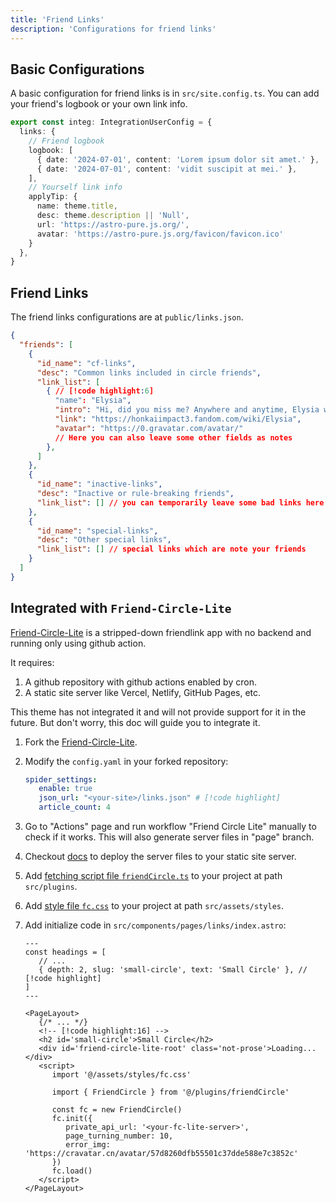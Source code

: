 ---
title: 'Friend Links'
description: 'Configurations for friend links'
---


## Basic Configurations

A basic configuration for friend links is in `src/site.config.ts`. You can add your friend's logbook or your own link info.

```ts title="src/site.config.ts"
export const integ: IntegrationUserConfig = {
  links: {
    // Friend logbook
    logbook: [
      { date: '2024-07-01', content: 'Lorem ipsum dolor sit amet.' },
      { date: '2024-07-01', content: 'vidit suscipit at mei.' },
    ],
    // Yourself link info
    applyTip: {
      name: theme.title,
      desc: theme.description || 'Null',
      url: 'https://astro-pure.js.org/',
      avatar: 'https://astro-pure.js.org/favicon/favicon.ico'
    }
  },
}
```

## Friend Links

The friend links configurations are at `public/links.json`.

```json title="public/links.json"
{
  "friends": [
    {
      "id_name": "cf-links",
      "desc": "Common links included in circle friends",
      "link_list": [
        { // [!code highlight:6]
          "name": "Elysia",
          "intro": "Hi, did you miss me? Anywhere and anytime, Elysia will return all your expectations.",
          "link": "https://honkaiimpact3.fandom.com/wiki/Elysia",
          "avatar": "https://0.gravatar.com/avatar/"
          // Here you can also leave some other fields as notes
        },
      ]
    },
    {
      "id_name": "inactive-links",
      "desc": "Inactive or rule-breaking friends",
      "link_list": [] // you can temporarily leave some bad links here
    },
    {
      "id_name": "special-links",
      "desc": "Other special links",
      "link_list": [] // special links which are note your friends
    }
  ]
}
```

## Integrated with `Friend-Circle-Lite`

[Friend-Circle-Lite](https://github.com/willow-god/Friend-Circle-Lite) is a stripped-down friendlink app with no backend and running only using github action.

It requires:

1. A github repository with github actions enabled by cron.
2. A static site server like Vercel, Netlify, GitHub Pages, etc.

This theme has not integrated it and will not provide support for it in the future. But don't worry, this doc will guide you to integrate it.

<Steps>

1. Fork the [Friend-Circle-Lite](https://github.com/cworld1/friend-circle-lite).
2. Modify the `config.yaml` in your forked repository:

   ```yaml title="config.yaml"
   spider_settings:
      enable: true
      json_url: "<your-site>/links.json" # [!code highlight]
      article_count: 4
   ```

3. Go to "Actions" page and run workflow "Friend Circle Lite" manually to check if it works. This will also generate server files in "page" branch.

4. Checkout [docs](https://github.com/willow-god/Friend-Circle-Lite?tab=readme-ov-file#%E9%83%A8%E7%BD%B2%E9%9D%99%E6%80%81%E7%BD%91%E7%AB%99) to deploy the server files to your static site server.

5. Add [fetching script file `friendCircle.ts`](https://gist.github.com/cworld1/cf0dc6daa89264e6d745d3e68ef8c01c) to your project at path `src/plugins`.

6. Add [style file `fc.css`](https://gist.github.com/cworld1/cf0dc6daa89264e6d745d3e68ef8c01c?permalink_comment_id=5311916#gistcomment-5311916) to your project at path `src/assets/styles`.

7. Add initialize code in `src/components/pages/links/index.astro`:

   ```astro title="src/components/pages/links/index.astro"
   ---
   const headings = [
      // ...
      { depth: 2, slug: 'small-circle', text: 'Small Circle' }, // [!code highlight]
   ]
   ---

   <PageLayout>
      {/* ... */}
      <!-- [!code highlight:16] -->
      <h2 id='small-circle'>Small Circle</h2>
      <div id='friend-circle-lite-root' class='not-prose'>Loading...</div>
      <script>
         import '@/assets/styles/fc.css'

         import { FriendCircle } from '@/plugins/friendCircle'

         const fc = new FriendCircle()
         fc.init({
            private_api_url: '<your-fc-lite-server>',
            page_turning_number: 10,
            error_img: 'https://cravatar.cn/avatar/57d8260dfb55501c37dde588e7c3852c'
         })
         fc.load()
      </script>
   </PageLayout>
   ```

</Steps>

